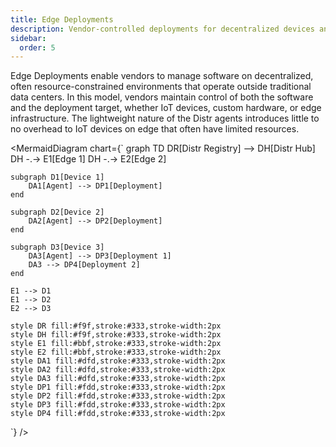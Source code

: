 ```yaml
---
title: Edge Deployments
description: Vendor-controlled deployments for decentralized devices and edge environments
sidebar:
  order: 5
---
```



Edge Deployments enable vendors to manage software on decentralized, often resource-constrained environments that operate outside traditional data centers.
In this model, vendors maintain control of both the software and the deployment target, whether IoT devices, custom hardware, or edge infrastructure.
The lightweight nature of the Distr agents introduces little to no overhead to IoT devices on edge that often have limited resources.

<MermaidDiagram
  chart={`
graph TD
    DR[Distr Registry] --> DH[Distr Hub]
    DH -.-> E1[Edge 1]
    DH -.-> E2[Edge 2]

    subgraph D1[Device 1]
        DA1[Agent] --> DP1[Deployment]
    end

    subgraph D2[Device 2]
        DA2[Agent] --> DP2[Deployment]
    end

    subgraph D3[Device 3]
        DA3[Agent] --> DP3[Deployment 1]
        DA3 --> DP4[Deployment 2]
    end

    E1 --> D1
    E1 --> D2
    E2 --> D3

    style DR fill:#f9f,stroke:#333,stroke-width:2px
    style DH fill:#f9f,stroke:#333,stroke-width:2px
    style E1 fill:#bbf,stroke:#333,stroke-width:2px
    style E2 fill:#bbf,stroke:#333,stroke-width:2px
    style DA1 fill:#dfd,stroke:#333,stroke-width:2px
    style DA2 fill:#dfd,stroke:#333,stroke-width:2px
    style DA3 fill:#dfd,stroke:#333,stroke-width:2px
    style DP1 fill:#fdd,stroke:#333,stroke-width:2px
    style DP2 fill:#fdd,stroke:#333,stroke-width:2px
    style DP3 fill:#fdd,stroke:#333,stroke-width:2px
    style DP4 fill:#fdd,stroke:#333,stroke-width:2px

`}
/>
